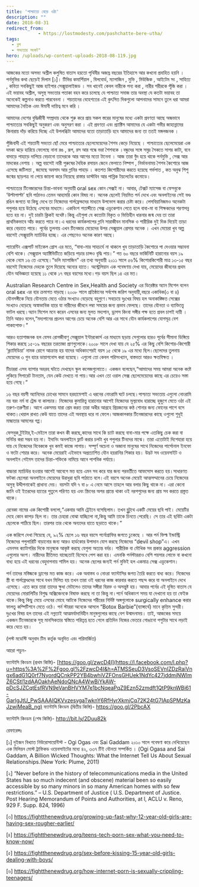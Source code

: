 ```yaml
---
title: 'পাশ্চাত্যে বেড়ে ওঠা'
description: ""
date: 2018-08-31
redirect_from: 
            - https://lostmodesty.com/pashchatte-bere-utha/
tags: 
  - ব্লগ
  - সভ্যতার সংকট"
hero: /uploads/wp-content-uploads-2018-08-119.jpg
---
```

আজকের মতো অসভ্য অশ্লীল কলুষিত বাতাস হয়তো পৃথিবীর অজস্র বছরের ইতিহাসে আর কখনো প্রবাহিত হয়নি । পর্নমুভির কথা ছেড়েই দিলাম \[১]। টিভির কমার্শিয়াল , বিলবোর্ড, ম্যাগাজিন , মুভি , মিউজিক , আইটেম সং , সাহিত্য , কবিতা সবকিছুই আজ হাইপার সেক্সুয়ালাইজড । সব খানেই কেবল নারীকে পন্য করা , নারীর শরীরকে পূঁজি করা । এই ভয়াবহ অশ্লীল, অসুস্থ সভ্যতার পতাকা বহন করে চলেছে যে পাশ্চাত্য সমাজ তার অবস্থা যে কতটা ভয়াবহ তা অনেকেই কল্পনাও করতে পারবেননা । শয়তানের বেহেশতের এই কুৎসিত দিকগুলো আপনাদের সামনে তুলে ধরা আমরা আমাদের নৈতিক এবং ঈমানী দায়িত্ব মনে করি ।

আমাদের দেশের বুদ্ধিজীবী সম্প্রদায় থেকে শুরু করে প্রায় সকল স্তরের মানুষের মধ্যে একটা প্রবণতা আছে অন্ধভাবে পাশ্চাত্যের সবকিছুই অনুকরণ এবং অনুসরণ করা । এই প্রবণতা এবং প্র্যাক্টিস আমাদের যে একটা গভীর জাহান্নামের কিনারায় দাঁড় করিয়ে দিচ্ছে এই উপলব্ধিটা আমাদের যতো তাড়াতাড়ি হবে আমাদের জন্য তা ততই মঙ্গলজনক ।

পুঁজিবাদী এই শয়তানী সভ্যতা ছোঁ মেরে পাশ্চাত্যের ছেলেমেয়েদের শৈশব কেড়ে নিয়েছে । পাশ্চাত্যের ছেলেমেয়েরা এক দমকা ঝড়ে হারিয়ে ফেলেছে নানা রঙ , রূপ, রস আর গন্ধে ভরা শৈশবকে ।বন্ধুদের সঙ্গে সমুদ্র সৈকতে সাগর কাটা, বনে বাদাড়ে পাহাড়ে দাপিয়ে বেড়ানো তাদেরকে আর আগের মতো টানেনা । আজ তারা বুঁদ হয়ে থাকে পর্নমুভি , সেক্স আর মাদকের নেশায় । অল্প বয়সেই নারী পুরুষের দৈহিক রসায়ন জেনে ফেলাতে নিষ্পাপ , নির্ভাবনাময় শৈশব কৈশোরে আজ এসেছে জটিলতা , জমেছে অবসাদ আর গ্লানির পাহাড় । কতশত কিশোরীদের করতে হয়েছে গর্ভপাত , কত অবুঝ শিশু জন্মের ছাড়পত্র না পেয়ে জায়গা করে নিয়েছে রাস্তার ডাস্টবিন আর পাব্লিক টয়লেটের কমোডে।

পাশ্চাত্যের টিনেজারদের চিন্তা-ভাবনা অনুযায়ী oral sex কোন সেক্সই না। আবার, টেক্সট ম্যাসেজ বা ফেসবুকে ‘উল্টাপাল্টা’ ছবি পাঠানও তেমন আহামরি কোন বিষয় না। অনেক ছেলেই নিয়মিত পর্ন দেখে এবং অনলাইনের সেই ভণ্ড রঙিন জগতে যা কিছু দেখে তা নিজেদের গার্লফ্রেন্ডদের মাধ্যমে উপভোগ করার চেষ্টা করে। লেসবিয়ানিজমও অনেকটা পপুলার হয়ে উঠেছে এসবের মাধ্যমে। একবিংশ শতাব্দীতে সেক্স এডুকেশান পেতে হলে বাবা-মা বা শিক্ষকদের শরণাপন্ন হতে হয় না। দুই চারটা ক্লিকই যথেষ্ট।কিন্তু এইগুলা যে কতোটা বিকৃত ও ভিত্তিহীন ধারনার জন্ম দেয় তা তারা প্রাথমিকভাবে আঁচ করতে পারে না।এ ধরনের কার্যকলাপের গ্লানি সারাজীবন মানসিক ও শারীরিক দুই দিক দিয়েই তাড়া করে বেড়াতে পারে। পূর্বের তুলনায় এখন টিনেজার মেয়েদের উপর সেক্সুয়াল প্রেসার অনেক । এখন মেয়েরা খুব অল্প বয়সেই সেক্সুয়ালি ম্যাচিউর হচ্ছে। এর পেছনেও অনেক কারণ আছে।

প্যারেন্টিং এক্সপার্ট মাইকেল গ্রোস এর মতে, “বাবা-মার সাহচর্যে না থাকলে খুব তাড়াতাড়ি কৈশোরে পা দেওয়ার সম্ভাবনা বেশি থাকে। সেক্সুয়াল অ্যাক্টিভিটিতে জড়িয়ে পড়ার চান্সও বৃদ্ধি পায়।” গত ৬০ বছরে ভার্জিনিটি হারানোর বয়স ১৯ থেকে নেমে ১৬ তে এসেছে।“ডলি ম্যাগাজিন” এর তথ্য অনুযায়ী ২০১১ সালে ৫৬% কিশোরকিশোরী মাত্র ১৩-১৫ বছর বয়সেই নিজেদের দেহকে তুলে দিয়েছে অন্যের হাতে। অস্ট্রেলিয়ান এক গবেষণায় দেখা যায়, মেয়েদের জীবনের প্রথম যৌন অভিজ্ঞতা হয়েছে ১১ থেকে ১৭ বছর বয়সের মধ্যে।গড় বয়স ছিল ১৪ এর মত।

Australian Research Centre in Sex,Health and Society এর ডিরেক্টার অ্যান মিশেল বলেন oral sex এর হার ক্রমাগত বাড়ছে।২০০৮ সালে প্রতিষ্ঠানের সর্বশেষ জরিপ অনুযায়ী,বছরে একাধিক(৩ বা ৪) যৌনসঙ্গীকে নিয়ে যৌনতায় মেতে ওঠার সংখ্যাও বেড়েছে বহুগুণে।সবচেয়ে দুঃখের বিষয় হল অনাকাঙ্ক্ষিত সেক্সের সংখ্যাও বেড়েছে অস্বাভাবিক হারে যা নারীদের জীবনে লম্বা সময়ের জন্য প্রভাব ফেলছে। তাদের যৌনতা ও ব্যাক্তিত্ত্বে ফাটল ধরছে।অ্যান মিশেল মনে করেন এসবের জন্য মূলত মদ্যপান, ড্রাগস কিংবা সঙ্গীর পক্ষ হতে প্রবল চাপই দায়ী । তিনি আরও বলেন,“মদ্যপানের প্রচলন আগের চেয়ে অনেক বেশি আর এর সাথে যৌন কার্যকলাপের যোগসূত্র বেশ পাকাপোক্ত।”

আরও হতাশাজনক হল যেসব রোগজীবাণু সেক্সুয়াল ইন্টারকোর্স এর মাধ্যমে ছড়ায় সেগুলোর হারও পূর্বের সীমানা ডিঙ্গিয়ে শিকার করছে ১৫-১৯ বছরের তরতাজা প্রাণগুলোকে।২০০৮ সালে দেখা যায় যে ২৫% এর কিছু বেশি কিশোর-কিশোরী ‘ক্ল্যামিডিয়া’ নামক রোগে আক্রান্ত হয় যাদের অধিকাংশেরই বয়স ১৫ থেকে ১৯ এর মধ্যে ছিল।ছেলেদের তুলনায় মেয়েদের ৩ গুন হারে ডায়াগনোস করা হয়েছে। এগুলো তো কেবল পরিসংখ্যান, বাস্তবতা আরও ক্ষতবিক্ষত ।

টিচাররা এসব ব্যাপার অহরহ ঘটতে দেখছেন স্কুল কলেজগুলোতে। একজন বলেছেন,“আমাদের সময় আমরা অনেক কষ্টে লুকিয়ে সিগারেট টানতাম, যেন কেউ দেখতে না পায়।আর এখন তো ওরাল সেক্স ছেলেমেয়েদের কাছে এর চেয়েও সস্তা হয়ে গেছে।”

১৬ বছর বয়সী অ্যানিদের চোখের সামনে হরহামেশাই এ ধরনের নোংরামি ঘটে চলছে।পাশ্চাত্য সভ্যতায় এগুলো নোংরামি নয় বরং নর্ম বা ট্রেন্ড বা কালচার। নিজেদের কুমারিত্ত্ব হারানোর আগেই নিজেদের মূল্যবোধ হারাচ্ছে হুজুগে মেতে ওঠা এই তরুণ-তরুণীরা। আগে একসময় যারা প্রেম করত তারা অধীর আগ্রহে প্রিয়জনের কণ্ঠ শোনার জন্য ফোনের পাশে বসে থাকত।খেয়াল রাখত কেউ যাতে তাদের এই অবস্থায় ধরে না ফেলে।আজকালকার টিনেজারদের কাছে ওগুলো শুধুই মান্ধাতার আমলের গপ্প।

ফেসবুক,টুইটার,ই-মেইলে তারা কখন কী করছে,কাদের সাথে কি চ্যাট করছে বাবা-মার পক্ষে এতকিছু চেক করা বা মনিটর করা সম্ভব হয় না। ইদানিং অনলাইনে ফ্লার্ট করার চলটা খুব পপুলার টিনদের মাঝে। তারা এতোটাই দিশেহারা হয়ে যায় যে নিজেদের বিবেককে খুব কমই কাজে লাগায়। সম্পূর্ণ অচেনা ও অজানা মানুষের সাথে নিজেদের পার্সোনাল ইনফো ও ফটো শেয়ার করে। অনেক মেয়েরাই এইভাবে অপ্রত্যাশিত যৌন হয়রানির শিকার হয়। উদ্ভট সব ওয়েবসাইট ও অনলাইন গেইমস তাদের চিন্তা-শক্তিকে নামিয়ে আনে পাশবিক পর্যায়ে।

বাচ্চারা ম্যাচিউর হওয়ার আগেই আবেগে মত্ত হয়ে এমন সব করে যার জন্য পরবর্তীতে আফসোস করতে হয়।সাধারণত ফটকা ছেলেরা অনলাইনে মেয়েদের উরাধুরা ছবি পাঠাতে বলে।এই বয়সে অনেক মেয়েই আত্মসম্মানের চেয়ে নিজেদের অসুস্থ উদ্দীপনাকেই প্রাধান্য দেয়। বয়সটা যদি ৭ বা ৮ এ নেমে আসে তাহলে আর বলার কিছু থাকে না। এরা কেনো জানি ওই ইতরদের হাতের পুতুলে পরিণত হয় এবং স্ক্রিনের অপর প্রান্তে থাকা ওই নরপশুদের জন্য প্রায় সব করতে প্রস্তুত থাকে।

রেবেকা নামের এক কিশোরী বললো,“একবার আমি ট্রেইনে বসেছিলাম। তখন ব্লুটুথে একটি মেয়ের ছবি পাই। মেয়েটির দেহে কোন কাপড় ছিল না। তার চেহারা বোঝা যাচ্ছিলো না,কিন্তু আমি তাকে চিনতে পেরেছি। সে তার এই ছবিটা একটা ছেলেকে পাঠিয়ে ছিল। তারপর তার থেকে অন্যদের হাতে ছড়াতে থাকে।”

এক জরিপে দেখা গিয়েছে যে, ৯২% ছেলে ১৬ বছর বয়সে পর্নোগ্রাফির জগতে ঢুকেছে । আর পর্ন ফিল্ম ইন্ডাস্ট্রি নিজেদের পপুলারিটি বাড়ানোর জন্য আরও হার্ডকোর উপাদান যোগ করছে নিজেদের “devil shop”এ। এখন এমনসব ক্যাটাগরির দিকে মানুষকে আকৃষ্ট করছে যেগুলা অত্যন্ত বর্বর। শারীরিক বা মৌখিক সব প্রকার aggression এগুলোর অংশ। নারীদের রীতিমত যাচ্ছেতাই হিসেবে পেশ করা হয়। এমনকি পর্নস্টাররাও বেশি পয়সার লোভে বা কখনো বাধ্য হয়ে এই ধরনের বেহুদাপনায় শামিল হয়। অনেক ছেলের জন্যই পর্ন মুভিই হল একমাত্র সেক্স এডুকেশান।

পর্ন তাদের মস্তিষ্ককে ড্রাগের মত কাজ করে। এক অবাস্তব ও নোংরা ফ্যান্টাসির জগত তৈরি করতে বাধ্য করে। নিজেদের স্ত্রী বা গার্লফ্রেণ্ডদের সাথে যখন মিলিত হয় তখন তারা ওই ধরনের কাজ কারবার করতে পছন্দ করে যা অনলাইনে দেখে এসেছে। এতে করে তারা তাদের ক্ষুধা মেটালেও তাদের সঙ্গীরা বিরক্ত ও অসন্তুষ্ট হয়। আবার পর্নের এই দূষিত বাতাস যে মেয়েদের মোরালিটির বিশুদ্ধ অক্সিজেনকে বিষাক্ত করছে না তা কিন্তু না।পর্নে অধিকাংশ সময় যা দেখানো হয় তা ফেইক থাকে।কিন্তু কিছু মেয়ে এসবের মোহে আটকে নিজেদের শরীরের নির্দিষ্ট অঙ্গগুলোকে surgically enhance করার ফালতু কম্পিটিশনে মেতে ওঠে। পর্ন স্টাররা অনেকে আসলে “Botox Barbie”(ব্যাঙ্গার্থে) মানে কৃত্তিম সুন্দরী। দুঃখের বিষয় হল তাদের এই নগ্নতাই আত্মমর্যাদাবিহীন মানুষগুলোর কাছে বেশ উন্মাদনাময়। তাই, আজকের সময়ে একজন টিনেজারকে সুস্থ মানসিকতার স্বস্তিতে পরিতৃপ্ত হতে গেলে প্রতিদিন নিজের ভেতরে গোঙানো পশুটার সাথে লড়াই করে যেতে হয়।

(লস্ট মডেস্টি অনুবাদ টিম কর্তৃক অনূদিত এবং পরিমার্জিত)

আরো পড়ুন-

ফ্যান্টাসি কিংডম (প্রথম কিস্তি)- [https://goo.gl/zwcD4I](https://l.facebook.com/l.php?u=https%3A%2F%2Fgoo.gl%2FzwcD4I&h=ATMSSeuD3VsoSEVnIZDzRaiVngx6adG1Q0rf7NyordQCnkPP2YB4bwhiVZFOnsGHUek1NdYc427jddmjNWlmZ6CStl1zdAAOakhAeNdoQNcA4WwBiYkAW-pDcSJZCqtEsfRVN9eVanBHVYM7e1bcNqeaPqZ9Ezn52zmdft1QtP9knWBi61-GarlgJtU_PwSAAAIQKVvzesygaTwknY6RfHyrXkmjCq72K24tG7IApSPMzKaJzwjMeaB_ng) ফ্যান্টাসি কিংডম (দ্বিতীয় কিস্তি)- <https://goo.gl/2PbcAX>

ফ্যান্টাসি কিংডম (শেষ কিস্তি)- <http://bit.ly/2Duu82k>

রেফারেন্সঃ

\[১] দুইজন বিখ্যাত নিউরোসায়েন্টিস্ট - Ogi Ogas এবং Sai Gaddam ২০১০ সালে গবেষণা করে দেখিয়েছেন এক মিলিয়ন মোস্ট ট্রাফিকড ওয়েবসাইটের মধ্যে ৪২, ৩৩৭ টিই যৌনতা সম্পর্কিত । (Ogi Ogasa and Sai Gaddam, A Billion Wicked Thoughts: What the Internet Tell Us About Sexual Relationships.(New York: Plume, 2011)

\[২] “Never before in the history of telecommunications media in the United States has so much indecent (and obscene) material been so easily accessible by so many minors in so many American homes with so few restrictions.” – U.S. Department of Justice ( U.S. Department of Justice. Post Hearing Memorandum of Points and Authorities, at l, ACLU v. Reno, 929 F. Supp. 824, 1996)

\[৩] <https://fightthenewdrug.org/growing-up-fast-why-12-year-old-girls-are-having-sex-rougher-earlier/>

\[৪] <https://fightthenewdrug.org/teens-tech-porn-sex-what-you-need-to-know-now/>

\[৫] <https://fightthenewdrug.org/sex-before-kissing-15-year-old-girls-dealing-with-boys/>

\[৬] <https://fightthenewdrug.org/how-internet-porn-is-sexually-crippling-teenagers/>
